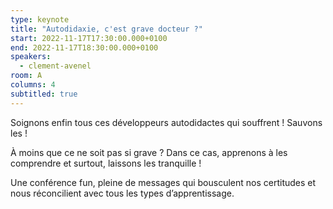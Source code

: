 ```yaml
---
type: keynote
title: "Autodidaxie, c'est grave docteur ?"
start: 2022-11-17T17:30:00.000+0100
end: 2022-11-17T18:30:00.000+0100
speakers:
  - clement-avenel
room: A
columns: 4
subtitled: true
---
```


Soignons enfin tous ces développeurs autodidactes qui souffrent ! Sauvons les !

À moins que ce ne soit pas si grave ? Dans ce cas, apprenons à les comprendre et
surtout, laissons les tranquille !

Une conférence fun, pleine de messages qui bousculent nos certitudes et nous
réconcilient avec tous les types d’apprentissage.
